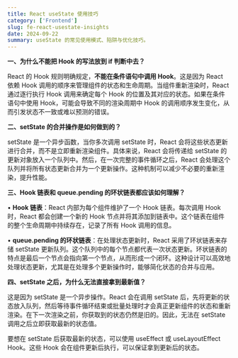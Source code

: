 ```yaml
---
title: React useState 使用技巧
category: ['Frontend']
slug: fe-react-usestate-insights
date: 2024-09-22
summary: useState 的常见使用模式、陷阱与优化技巧。
---
```


**一、为什么不能把 Hook 的写法放到 if 判断中去？**

React 的 Hook 规则明确规定，**不能在条件语句中调用 Hook**。这是因为 React 依赖 Hook 调用的顺序来管理组件的状态和生命周期。当组件重新渲染时，React 通过逐行执行 Hook 调用来确定每个 Hook 的位置及其对应的状态。如果在条件语句中使用 Hook，可能会导致不同的渲染周期中 Hook 的调用顺序发生变化，从而引发状态不一致或难以预测的错误。

**二、setState 的合并操作是如何做到的？**

setState 是一个异步函数，当你多次调用 setState 时，React 会将这些状态更新进行合并，而不是立即重新渲染组件。具体来说，React 会将传递给 setState 的更新对象放入一个队列中。然后，在一次完整的事件循环之后，React 会处理这个队列并将所有状态更新合并为一个更新操作。这种机制可以减少不必要的重新渲染，提升性能。

**三、Hook 链表和 queue.pending 的环状链表都应该如何理解？**

• **Hook 链表**：React 内部为每个组件维护了一个 Hook 链表。每次调用 Hook 时，React 都会创建一个新的 Hook 节点并将其添加到链表中。这个链表在组件的整个生命周期中持续存在，记录了所有 Hook 调用的信息。

• **queue.pending 的环状链表**：在处理状态更新时，React 采用了环状链表来存储 setState 更新队列。这个队列中的每个节点都代表一次状态更新。环状链表的特点是最后一个节点会指向第一个节点，从而形成一个闭环。这种设计可以高效地处理状态更新，尤其是在处理多个更新操作时，能够简化状态的合并与应用。

**四、setState 之后，为什么无法直接拿到最新值？**

这是因为 setState 是一个异步操作。React 会在调用 setState 后，先将更新的状态放入队列，然后等待事件循环结束或批量处理时才会真正更新组件的状态和重新渲染。在下一次渲染之前，你获取到的状态仍然是旧的。因此，无法在 setState 调用之后立即获取最新的状态值。

要想在 setState 后获取最新的状态，可以使用 useEffect 或 useLayoutEffect Hook。这些 Hook 会在组件更新后执行，可以保证拿到更新后的状态。

